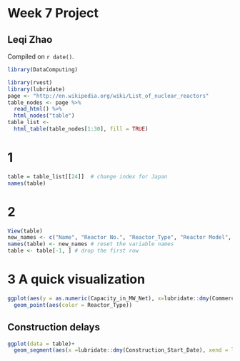 # Week 7 Project

## Leqi Zhao

<!-- leave this material as is -->
Compiled on `r date()`.

```r
library(DataComputing)
```
<!-- put your content after this line -->

```r
library(rvest)
library(lubridate)
page <- "http://en.wikipedia.org/wiki/List_of_nuclear_reactors"
table_nodes <- page %>%
  read_html() %>%
  html_nodes("table")
table_list <-
  html_table(table_nodes[1:30], fill = TRUE)
```

# 1

```r
table = table_list[[24]]  # change index for Japan
names(table)
```

# 2

```r
View(table)
new_names <- c("Name", "Reactor No.", "Reactor_Type", "Reactor Model", "Status", "Capacity_in_MW_Net", "Capacity in MW Gross", "Construction_Start_Date", "Commercial_Operation_Date", "Closure")
names(table) <- new_names # reset the variable names
table <- table[-1, ] # drop the first row
```

# 3 A quick visualization

```r
ggplot(aes(y = as.numeric(Capacity_in_MW_Net), x=lubridate::dmy(Commercial_Operation_Date)), data = table)+
  geom_point(aes(color = Reactor_Type))
```

## Construction delays

```r
ggplot(data = table)+
  geom_segment(aes(x =lubridate::dmy(Construction_Start_Date), xend = lubridate::dmy(Commercial_Operation_Date), y = Name, yend = Name), data = table)
```

